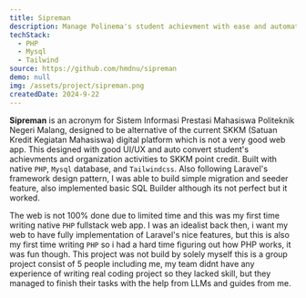 ```yaml
---
title: Sipreman
description: Manage Polinema's student achievment with ease and automatically convert it to SKKM credit point.
techStack:
  - PHP
  - Mysql
  - Tailwind
source: https://github.com/hmdnu/sipreman
demo: null
img: /assets/project/sipreman.png
createdDate: 2024-9-22
---
```


**Sipreman** is an acronym for Sistem Informasi Prestasi Mahasiswa Politeknik Negeri Malang, designed to be alternative of the current SKKM (Satuan Kredit Kegiatan Mahasiswa) digital platform which is not a very good web app. This designed with good UI/UX and auto convert student's achievments and organization activities to SKKM point credit. Built with native `PHP`, `Mysql` database, and `Tailwindcss`. Also following Laravel's framework design pattern, I was able to build simple migration and seeder feature, also implemented basic SQL Builder although its not perfect but it worked.

The web is not 100% done due to limited time and this was my first time writing native `PHP` fullstack web app. I was an idealist back then, i want my web to have fully implementation of Laravel's nice features, but this is also my first time writing `PHP` so i had a hard time figuring out how PHP works, it was fun though. This project was not build by solely myself this is a group project consist of 5 people including me, my team didnt have any experience of writing real coding project so they lacked skill, but they managed to finish their tasks with the help from LLMs and guides from me.
